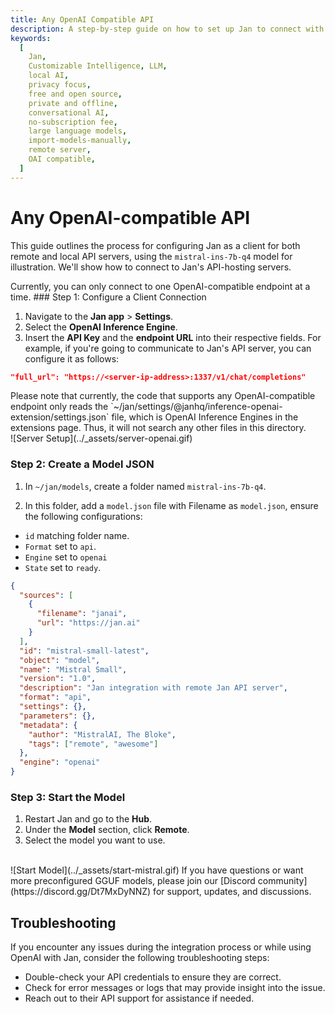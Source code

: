 ```yaml
---
title: Any OpenAI Compatible API
description: A step-by-step guide on how to set up Jan to connect with any remote or local API server.
keywords:
  [
    Jan,
    Customizable Intelligence, LLM,
    local AI,
    privacy focus,
    free and open source,
    private and offline,
    conversational AI,
    no-subscription fee,
    large language models,
    import-models-manually,
    remote server,
    OAI compatible,
  ]
---
```



# Any OpenAI-compatible API
This guide outlines the process for configuring Jan as a client for both remote and local API servers, using the `mistral-ins-7b-q4` model for illustration. We'll show how to connect to Jan's API-hosting servers.

<Callout type='info'>
  Currently, you can only connect to one OpenAI-compatible endpoint at a time.
</Callout>

<Steps>
### Step 1: Configure a Client Connection

1. Navigate to the **Jan app** > **Settings**.
2. Select the **OpenAI Inference Engine**.
3. Insert the **API Key** and the **endpoint URL** into their respective fields. For example, if you're going to communicate to Jan's API server, you can configure it as follows:
```json
"full_url": "https://<server-ip-address>:1337/v1/chat/completions"
```
<Callout type='info'>
  Please note that currently, the code that supports any OpenAI-compatible endpoint only reads the `~/jan/settings/@janhq/inference-openai-extension/settings.json` file, which is OpenAI Inference Engines in the extensions page. Thus, it will not search any other files in this directory.
</Callout>
<br/>
![Server Setup](../_assets/server-openai.gif)

### Step 2: Create a Model JSON

1. In `~/jan/models`, create a folder named `mistral-ins-7b-q4`.

2. In this folder, add a `model.json` file with Filename as `model.json`, ensure the following configurations:

- `id` matching folder name.
- `Format` set to `api`.
- `Engine` set to `openai`
- `State` set to `ready`.

```json ~/jan/models/mistral-ins-7b-q4/model.json
{
  "sources": [
    {
      "filename": "janai",
      "url": "https://jan.ai"
    }
  ],
  "id": "mistral-small-latest",
  "object": "model",
  "name": "Mistral Small",
  "version": "1.0",
  "description": "Jan integration with remote Jan API server",
  "format": "api",
  "settings": {},
  "parameters": {},
  "metadata": {
    "author": "MistralAI, The Bloke",
    "tags": ["remote", "awesome"]
  },
  "engine": "openai"
}
```

### Step 3: Start the Model

1. Restart Jan and go to the **Hub**.
2. Under the **Model** section, click **Remote**.
3. Select the model you want to use.
<br/>
![Start Model](../_assets/start-mistral.gif)
</Steps>
<Callout type='info'>
  If you have questions or want more preconfigured GGUF models, please join our [Discord community](https://discord.gg/Dt7MxDyNNZ) for support, updates, and discussions.
</Callout>

## Troubleshooting

If you encounter any issues during the integration process or while using OpenAI with Jan, consider the following troubleshooting steps:

- Double-check your API credentials to ensure they are correct.
- Check for error messages or logs that may provide insight into the issue.
- Reach out to their API support for assistance if needed.